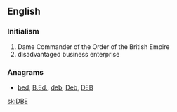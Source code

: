 ==English==

===Initialism===
{{head|en|initialism}}
# Dame Commander of the Order of the British Empire
# disadvantaged business enterprise

===Anagrams===
* [[bed#English|bed]], [[B.Ed.#English|B.Ed.]], [[deb#English|deb]], [[Deb#English|Deb]], [[DEB#English|DEB]]
[[sk:DBE]]